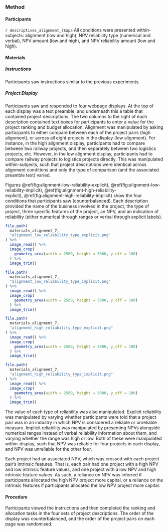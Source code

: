 ### Method

#### Participants

`r descriptives_alignment_7$apa` All conditions were presented within-subjects:
alignment (low and high), NPV reliability type (numerical and verbal), NPV
amount (low and high), and NPV reliability amount (low and high).

#### Materials

##### Instructions

Participants saw instructions similar to the previous experiments.

##### Project Display

Participants saw and responded to four webpage displays. At the top of each
display was a text preamble, and underneath this a table that contained project
descriptions. The two columns to the right of each description contained text
boxes for participants to enter a value for the project ranking and budget
allocation. Alignment was manipulated by asking participants to either compare
between each of the project pairs (high alignment), or across all eight projects
in the display (low alignment). For instance, in the high alignment display,
participants had to compare between two railway projects, and then separately
between two logistics projects, etc. However, in the low alignment display,
participants had to compare railway projects to logistics projects directly.
This was manipulated within-subjects, such that project descriptions were
identical across alignment conditions and only the type of comparison (and the
associated preamble text) varied.

Figures \@ref(fig:alignment-low-reliability-explicit), \@ref(fig:alignment-low-reliability-implicit), \@ref(fig:alignment-high-reliability-explicit), \@ref(fig:alignment-high-reliability-implicit)
show the four conditions that participants saw (counterbalanced). Each
description provided the name of the business involved in the project, the type
of project, three specific features of the project, an NPV, and an indication of
reliability (either numerical through ranges or verbal through explicit labels).


```r
file.path(
  materials_alignment_7,
  "alignment_low_reliability_type_explicit.png"
) %>%
  image_read() %>%
  image_crop(
    geometry_area(width = 2560, height = 3000, y_off = 100)
  ) %>%
  image_trim()
```

```r
file.path(
  materials_alignment_7,
  "alignment_low_reliability_type_implicit.png"
) %>%
  image_read() %>%
  image_crop(
    geometry_area(width = 2560, height = 3000, y_off = 100)
  ) %>%
  image_trim()
```

```r
file.path(
  materials_alignment_7,
  "alignment_high_reliability_type_explicit.png"
) %>%
  image_read() %>%
  image_crop(
    geometry_area(width = 2560, height = 3000, y_off = 100)
  ) %>%
  image_trim()
```

```r
file.path(
  materials_alignment_7,
  "alignment_high_reliability_type_implicit.png"
) %>%
  image_read() %>%
  image_crop(
    geometry_area(width = 2560, height = 3000, y_off = 100)
  ) %>%
  image_trim()
```

The value of each type of reliability was also manipulated. Explicit reliability
was manipulated by varying whether participants were told that a project pair
was in an industry in which NPV is considered a reliable or unreliable measure.
Implicit reliability was manipulated by presenting NPVs alongside numerical
ranges instead of verbal reliability information about them, and varying whether
the range was high or low. Both of these were manipulated within-display, such
that NPV was reliable for four projects in each display, and NPV was unreliable
for the other four.

Each project had an associated NPV, which was crossed with each project pair's
intrinsic features. That is, each pair had one project with a high NPV and low
intrinsic feature values, and one project with a low NPV and high intrinsic
feature values. As such, a reliance on NPV was inferred if participants
allocated the high NPV project more capital, or a reliance on the intrinsic
features if participants allocated the low NPV project more capital.

#### Procedure

Participants viewed the instructions and then completed the ranking and
allocation tasks in the four sets of project descriptions. The order of the
display was counterbalanced, and the order of the project pairs on each page was
randomised.
